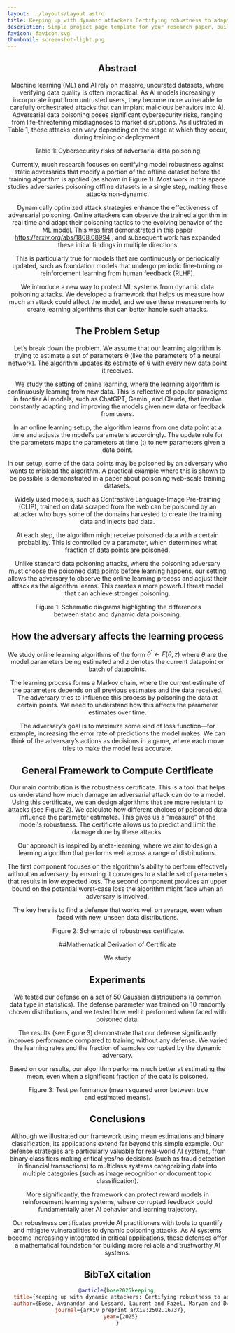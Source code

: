 ```yaml
---
layout: ../layouts/Layout.astro
title: Keeping up with dynamic attackers Certifying robustness to adaptive online data poisoning
description: Simple project page template for your research paper, built with Astro and Tailwind CSS
favicon: favicon.svg
thumbnail: screenshot-light.png
---
```







<Header
  title={frontmatter.title}
  authors={[
    {
      name: "Avinandan Bose",
      institution: "University of Washington",
      notes: [],
    },
    {
      name: "Laurent Lessard",
      institution: "Northeastern University",
      notes: [],
    },
    {
      name: "Maryam Fazel",
      institution: "University of Washington",
      notes: [],
    },
    {
      name: "Krishnamurthy Dj Dvijotham",
      institution: "ServiceNow Research",
      notes: [],
    },
  ]}
  conference="AISTATS 2025"
  links={[
    {
      name: "Paper",
      url: "https://arxiv.org/pdf/2502.16737",
      icon: "ri:file-pdf-2-line",
    },
    {
      name: "Code",
      url: "https://github.com/Avinandan22/Certified-Robustness",
      icon: "ri:github-line",
    },
    {
      name: "Blog",
      url: "https://www.servicenow.com/blogs/2025/robustness-against-dynamic-data-poisoning",
      icon: "ri:article-line", 
    },
  ]} 
/>


## Abstract

Machine learning (ML) and AI rely on massive, uncurated datasets, where verifying data quality is often impractical. As AI models increasingly incorporate input from untrusted users, they become more vulnerable to carefully orchestrated attacks that can implant malicious behaviors into AI. Adversarial data poisoning poses significant cybersecurity risks, ranging from life-threatening misdiagnoses to market disruptions. As illustrated in Table 1, these attacks can vary depending on the stage at which they occur, during training or deployment. 

<Figure>
  <Image slot="figure" source={table1} altText="Table 1: Cybersecurity risks of adversarial data poisoning" />
  <span slot="caption">Table 1: Cybersecurity risks of adversarial data poisoning.</span>
</Figure>

Currently, much research focuses on certifying model robustness against static adversaries that modify a portion of the offline dataset before the training algorithm is applied (as shown in Figure 1). Most work in this space studies adversaries poisoning offline datasets in a single step, making these attacks non-dynamic.

Dynamically optimized attack strategies enhance the effectiveness of adversarial poisoning. Online attackers can observe the trained algorithm in real time and adapt their poisoning tactics to the evolving behavior of the ML model. This was first demonstrated in <a href> this paper https://arxiv.org/abs/1808.08994 </a>, and subsequent work has expanded these initial findings in multiple directions

This is particularly true for models that are continuously or periodically updated, such as foundation models that undergo periodic fine-tuning or reinforcement learning from human feedback (RLHF).

We introduce a new way to protect ML systems from dynamic data poisoning attacks. We developed a framework that helps us measure how much an attack could affect the model, and we use these measurements to create learning algorithms that can better handle such attacks.

## The Problem Setup
Let’s break down the problem. We assume that our learning algorithm is trying to estimate a set of parameters θ (like the parameters of a neural network). The algorithm updates its estimate of θ with every new data point it receives.

We study the setting of online learning, where the learning algorithm is continuously learning from new data. This is reflective of popular paradigms in frontier AI models, such as ChatGPT, Gemini, and Claude, that involve constantly adapting and improving the models given new data or feedback from users.

In an online learning setup, the algorithm learns from one data point at a time and adjusts the model’s parameters accordingly. The update rule for the parameters maps the parameters at time (t) to new parameters given a data point.

In our setup, some of the data points may be poisoned by an adversary who wants to mislead the algorithm. A practical example where this is shown to be possible is demonstrated in a paper about poisoning web-scale training datasets.

Widely used models, such as Contrastive Language-Image Pre-training (CLIP), trained on data scraped from the web can be poisoned by an attacker who buys some of the domains harvested to create the training data and injects bad data.

At each step, the algorithm might receive poisoned data with a certain probability. This is controlled by a parameter, which determines what fraction of data points are poisoned.

Unlike standard data poisoning attacks, where the poisoning adversary must choose the poisoned data points before learning happens, our setting allows the adversary to observe the online learning process and adjust their attack as the algorithm learns. This creates a more powerful threat model that can achieve stronger poisoning.
<Figure>
  <Image slot="figure" source={schematic} altText="Schematic diagrams highlighting the differences between static and dynamic data poisoning" />
  <span slot="caption">Figure 1: Schematic diagrams highlighting the differences between static and dynamic data poisoning.</span>
</Figure>

<HighlightedSection>

## How the adversary affects the learning process

We study online learning algorithms of the form $\theta^\prime \gets F(\theta, z)$ where $\theta$ are the model parameters being estimated and $z$ denotes the current datapoint or batch of datapoints.

The learning process forms a Markov chain, where the current estimate of the parameters depends on all previous estimates and the data received. The adversary tries to influence this process by poisoning the data at certain points. We need to understand how this affects the parameter estimates over time.

The adversary’s goal is to maximize some kind of loss function—for example, increasing the error rate of predictions the model makes. We can think of the adversary’s actions as decisions in a game, where each move tries to make the model less accurate.

</HighlightedSection>

## General Framework to Compute Certificate

Our main contribution is the robustness certificate. This is a tool that helps us understand how much damage an adversarial attack can do to a model. Using this certificate, we can design algorithms that are more resistant to attacks (see Figure 2). We calculate how different choices of poisoned data influence the parameter estimates. This gives us a "measure" of the model's robustness. The certificate allows us to predict and limit the damage done by these attacks.

Our approach is inspired by meta-learning, where we aim to design a learning algorithm that performs well across a range of distributions.

The first component focuses on the algorithm's ability to perform effectively without an adversary, by ensuring it converges to a stable set of parameters that results in low expected loss. The second component provides an upper bound on the potential worst-case loss the algorithm might face when an adversary is involved.

The key here is to find a defense that works well on average, even when faced with new, unseen data distributions.
<Figure>
  <Image slot="figure" source={Figure3} altText="Schematic of robustness certificate." />
  <span slot="caption">Figure 2: Schematic of robustness certificate.</span>
</Figure>

##Mathematical Derivation of Certificate

We study 


<HighlightedSection>
 
## Experiments

We tested our defense on a set of 50 Gaussian distributions (a common data type in statistics). The defense parameter was trained on 10 randomly chosen distributions, and we tested how well it performed when faced with poisoned data.

The results (see Figure 3) demonstrate that our defense significantly improves performance compared to training without any defense. We varied the learning rates and the fraction of samples corrupted by the dynamic adversary.

Based on our results, our algorithm performs much better at estimating the mean, even when a significant fraction of the data is poisoned.

<Figure>
  <Image slot="figure" source={mean} altText="Figure 4: Test performance (mean squared error between true and estimated means)" />
  <span slot="caption">Figure 3: Test performance (mean squared error between true and estimated means).</span>
</Figure>

</HighlightedSection>

## Conclusions

Although we illustrated our framework using mean estimations and binary classification, its applications extend far beyond this simple example. Our defense strategies are particularly valuable for real-world AI systems, from binary classifiers making critical yes/no decisions (such as fraud detection in financial transactions) to multiclass systems categorizing data into multiple categories (such as image recognition or document topic classification).

More significantly, the framework can protect reward models in reinforcement learning systems, where corrupted feedback could fundamentally alter AI behavior and learning trajectory.

Our robustness certificates provide AI practitioners with tools to quantify and mitigate vulnerabilities to dynamic poisoning attacks. As AI systems become increasingly integrated in critical applications, these defenses offer a mathematical foundation for building more reliable and trustworthy AI systems.

## BibTeX citation

```bibtex
@article{bose2025keeping,
  title={Keeping up with dynamic attackers: Certifying robustness to adaptive online data poisoning},
  author={Bose, Avinandan and Lessard, Laurent and Fazel, Maryam and Dvijotham, Krishnamurthy Dj},
  journal={arXiv preprint arXiv:2502.16737},
  year={2025}
}
```
